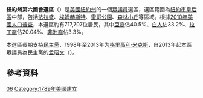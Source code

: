 {{Infobox U.S. congressional district
|state = 紐約州
|district number = 6
|image name = New York US Congressional District 6 (since 2013).tif
|image width = 400
|image caption = 選區範圍（2013年起）
|representative = [[孟昭文|孟昭文]]
|party = 民主黨
|residence = 
|english area =
|percent urban =100
|percent rural =0
|population =717,707<ref>{{Cite web |date=June 8, 2017 |title=New York congressional districts by urban and rural population and land area |url=http://www2.census.gov/geo/relfiles/cdsld13/36/ur_cd_36.txt |url-status=live |archive-url=https://web.archive.org/web/20191121071056/https://www2.census.gov/geo/relfiles/cdsld13/36/ur_cd_36.txt |archive-date=November 21, 2019 |access-date=November 21, 2019 |publisher=United States Census Bureau}}</ref>
|population year =2010
|median income = $62,278<ref name="censusreporter1">{{Cite web |title=Congressional District 6, NY - Profile data |url=https://censusreporter.org/profiles/50000US3606-congressional-district-6-ny/ |access-date=April 6, 2020 |publisher=Census Reporter}}</ref>
|percent white = 33.2
|percent black = 3.3
|percent asian = 40.5
|percent native american = 0.3
|percent hispanic = 20.04
|percent other race = 0.6
|percent blue collar =
|percent white collar =
|percent gray collar =
|cpvi = D+16<ref name="Cook">{{Cite web |date=April 7, 2017 |title=Partisan Voting Index – Districts of the 115th Congress |url=http://cookpolitical.com/file/Arranged_by_State_District.pdf |access-date=April 7, 2017 |publisher=The Cook Political Report}}</ref>
}}

'''紐約州第六國會選區'''（{{lang|en|New York's 6th congressional district}}）是[[美國|美國]][[紐約州|紐約州]]的一個[[美國眾議院|眾議員]]選區，選區範圍為[[紐約|紐約市]][[皇后區|皇后區]]中部，包括[[法拉盛|法拉盛]]、[[埃姆赫斯特_(紐約)|埃姆赫斯特]]、[[雷哥公園|雷哥公園]]、[[森林小丘|森林小丘]]等區域。根據[[2010年美國人口普查|2010年美國人口普查]]，本選區約有717,707位居民，其中[[亞裔美國人|亞裔]]佔40.5%、[[歐裔美國人|白人]]佔33.2%、[[拉丁裔美國人|拉丁裔]]佔20.04%、[[非裔美國人|非洲裔]]佔3.3%。

本選區長期支持[[民主黨_(美國)|民主黨]]，1998年至2013年为[[格里高利·米克斯|格里高利·米克斯]]，自2013年起本區眾議員為民主黨的[[孟昭文|孟昭文]]（{{lang|en|Grace Meng}}）。

== 參考資料 ==
{{reflist}}
[[Category:紐約州國會選區|06]]
[[Category:1789年美國建立|Category:1789年美國建立]]
{{NY-stub}}